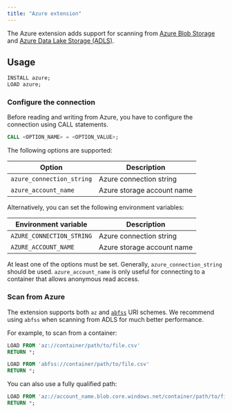 ```yaml
---
title: "Azure extension"
---
```

The Azure extension adds support for scanning from [Azure Blob Storage](https://learn.microsoft.com/en-us/azure/storage/blobs/storage-blobs-overview) and [Azure Data Lake Storage (ADLS)](https://learn.microsoft.com/en-us/azure/storage/blobs/data-lake-storage-introduction).

## Usage

```sql
INSTALL azure;
LOAD azure;
```

### Configure the connection

Before reading and writing from Azure, you have to configure the connection using CALL statements.

```sql
CALL <OPTION_NAME> = <OPTION_VALUE>;
```
The following options are supported:

| Option | Description |
|----------|----------|
| `azure_connection_string` | Azure connection string |
| `azure_account_name` | Azure storage account name |

Alternatively, you can set the following environment variables:

| Environment variable | Description |
|----------|----------|
| `AZURE_CONNECTION_STRING` | Azure connection string |
| `AZURE_ACCOUNT_NAME` | Azure storage account name |

At least one of the options must be set. Generally, `azure_connection_string` should be used.
`azure_account_name` is only useful for connecting to a container that allows anonymous read access.

### Scan from Azure

The extension supports both `az` and [`abfss`](https://learn.microsoft.com/en-us/azure/storage/blobs/data-lake-storage-introduction-abfs-uri) URI schemes. We recommend using `abfss` when scanning
from ADLS for much better performance.

For example, to scan from a container:
```sql
LOAD FROM 'az://container/path/to/file.csv'
RETURN *;
```
```sql
LOAD FROM 'abfss://container/path/to/file.csv'
RETURN *;
```
You can also use a fully qualified path:
```sql
LOAD FROM 'az://account_name.blob.core.windows.net/container/path/to/file.csv'
RETURN *;
```
